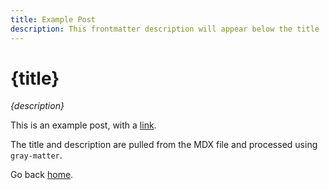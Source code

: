 ```yaml
---
title: Example Post
description: This frontmatter description will appear below the title
---
```



# {title}

_{description}_
 
This is an example post, with a [link](https://nextjs.org).
 
The title and description are pulled from the MDX file and processed using `gray-matter`.
 
Go back [home](/).

